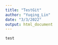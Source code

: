 ```yaml
---
title: "TestGit"
author: "Yuqing_Lin"
date: "3/3/2022"
output: html_document
---
```


```r
test
```

